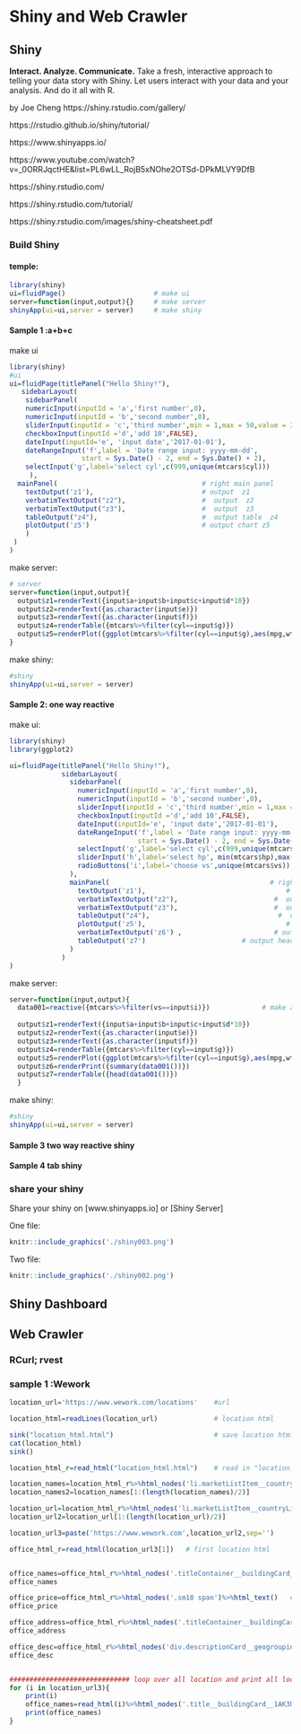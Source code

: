 # Shiny and Web Crawler
## Shiny


**Interact. Analyze. Communicate.**
Take a fresh, interactive approach to telling your data story with Shiny. Let users interact with your data and your analysis. And do it all with R.

by Joe Cheng
https://shiny.rstudio.com/gallery/

https://rstudio.github.io/shiny/tutorial/

https://www.shinyapps.io/




https://www.youtube.com/watch?v=_0ORRJqctHE&list=PL6wLL_RojB5xNOhe2OTSd-DPkMLVY9DfB

https://shiny.rstudio.com/

https://shiny.rstudio.com/tutorial/


https://shiny.rstudio.com/images/shiny-cheatsheet.pdf

### Build Shiny

#### temple:
```r
library(shiny)
ui=fluidPage()                      # make ui
server=function(input,output){}     # make server
shinyApp(ui=ui,server = server)     # make shiny
```

#### Sample 1 :a+b+c 

make ui
```r
library(shiny)
#ui
ui=fluidPage(titlePanel("Hello Shiny!"),                                      # title 
   sidebarLayout(                                                             # type of layout
    sidebarPanel(                                                             # left side panel
    numericInput(inputId = 'a','first number',0),                             # numericInput into a and defalt is 0 
    numericInput(inputId = 'b','second number',0),                            # numericInput into b and defalt is 0 
    sliderInput(inputId = 'c','third number',min = 1,max = 50,value = 30),    # numericInput into c and defalt is 30
    checkboxInput(inputId ='d','add 10',FALSE),                               # 1/0 into d and defalt is 0 
    dateInput(inputId='e', 'input date','2017-01-01'),                        # date input to e
    dateRangeInput('f',label = 'Date range input: yyyy-mm-dd',                # date range to f
                  start = Sys.Date() - 2, end = Sys.Date() + 2),
    selectInput('g',label='select cyl',c(999,unique(mtcars$cyl)))             # selectInput to g
     ),
  mainPanel(                                    # right main panel
    textOutput('z1'),                           # output  z1
    verbatimTextOutput("z2"),                   #  output  z2
    verbatimTextOutput("z3"),                   #  output  z3
    tableOutput("z4"),                          #  output table  z4
    plotOutput('z5')                            # output chart z5
    )
 )
)
```


make server:
```r
# server
server=function(input,output){ 
  output$z1=renderText({input$a+input$b+input$c+input$d*10})           # output  number (z1 =a+b+c+d) as text 
  output$z2=renderText({as.character(input$e)})                         # output date z2 as text
  output$z3=renderText({as.character(input$f)})                         # output date z3 as text
  output$z4=renderTable({mtcars%>%filter(cyl==input$g)})                # output date z4 as table
  output$z5=renderPlot({ggplot(mtcars%>%filter(cyl==input$g),aes(mpg,wt))+geom_point()}) # output date z5 as plot
}
```
make shiny:
```r
#shiny
shinyApp(ui=ui,server = server)
```


#### Sample 2: one way reactive 

make ui:
```r
library(shiny)
library(ggplot2)

ui=fluidPage(titlePanel("Hello Shiny!"),                                                   # title 
             sidebarLayout(                                                                # type of layout
               sidebarPanel(                                                               # left side panel
                 numericInput(inputId = 'a','first number',0),                             # numericInput into a and defalt is 0 
                 numericInput(inputId = 'b','second number',0),                            # numericInput into b and defalt is 0 
                 sliderInput(inputId = 'c','third number',min = 1,max = 50,value = 30),    # sliderInput into c and defalt is 30
                 checkboxInput(inputId ='d','add 10',FALSE),                               # 1/0 into d and defalt is 0 
                 dateInput(inputId='e', 'input date','2017-01-01'),                        # date input to e
                 dateRangeInput('f',label = 'Date range input: yyyy-mm-dd',                # date range to f
                                start = Sys.Date() - 2, end = Sys.Date() + 2),
                 selectInput('g',label='select cyl',c(999,unique(mtcars$cyl))),                    # selectInput cyl to g
                 sliderInput('h',label='select hp', min(mtcars$hp),max(mtcars$hp),median(mtcars$hp)),    # sliderInput hp to h
                 radioButtons('i',label='choose vs',unique(mtcars$vs))         # radioButtons vs to i
               ),
               mainPanel(                                        # right main panel
                 textOutput('z1'),                                   # output  z1
                 verbatimTextOutput("z2"),                        #  output  z2
                 verbatimTextOutput("z3"),                        #  output  z3
                 tableOutput("z4"),                                #  output table  z4
                 plotOutput('z5'),                                   # output chart z5
                 verbatimTextOutput('z6') ,                       # output summary z6
                 tableOutput('z7')                        # output head data z7
               )
             )
)
```



make server:
```r
server=function(input,output){
  data001=reactive({mtcars%>%filter(vs==input$i)})             # make a reactive data001() base on input i
  
  output$z1=renderText({input$a+input$b+input$c+input$d*10})           # output  number (z1 =a+b+c+d) as text 
  output$z2=renderText({as.character(input$e)})                         # output date to z2 as text
  output$z3=renderText({as.character(input$f)})                         # output date to z3 as text
  output$z4=renderTable({mtcars%>%filter(cyl==input$g)})                # output date to z4 as table
  output$z5=renderPlot({ggplot(mtcars%>%filter(cyl==input$g),aes(mpg,wt))+geom_point()})     # output date z4 as table
  output$z6=renderPrint({summary(data001())})                           #output summary to z6 as print
  output$z7=renderTable({head(data001())})                             #output head to z7 as print
  }
```
make shiny:
```r
#shiny
shinyApp(ui=ui,server = server)
```




#### Sample 3 two way reactive shiny 

#### Sample 4 tab shiny




### share your shiny 

Share your shiny on [www.shinyapps.io] or [Shiny Server]

One file:

```r
knitr::include_graphics('./shiny003.png')
```

Two file:

```r
knitr::include_graphics('./shiny002.png')
```



## Shiny Dashboard






## Web Crawler

### RCurl; rvest


### sample 1 :Wework
```r
location_url='https://www.wework.com/locations'    #url

location_html=readLines(location_url)              # location html

sink("location_html.html")                         # save location html to "location_html.html"
cat(location_html)
sink()

location_html_r=read_html("location_html.html")    # read in "location_html.html"

location_names=location_html_r%>%html_nodes('li.marketListItem__countryList__2KKre a')%>%html_text() #location_names
location_names2=location_names[1:(length(location_names)/2)]

location_url=location_html_r%>%html_nodes('li.marketListItem__countryList__2KKre a')%>%html_attr("href") #location_names_url
location_url2=location_url[1:(length(location_url)/2)]

location_url3=paste('https://www.wework.com',location_url2,sep='')    

office_html_r=read_html(location_url3[1])   # first location html


office_names=office_html_r%>%html_nodes('.titleContainer__buildingCard__jJ9-z h3')%>%html_text()  # first location office names 
office_names

office_price=office_html_r%>%html_nodes('.sm10 span')%>%html_text()   # first location office price 
office_price

office_address=office_html_r%>%html_nodes('.titleContainer__buildingCard__jJ9-z div')%>%html_text() # first location office address 
office_address

office_desc=office_html_r%>%html_nodes('div.descriptionCard__geogrouping__FnElF p')%>%html_text() # first location office description
office_desc


############################## loop over all location and print all locations office name #####################
for (i in location_url3){
    print(i)
    office_names=read_html(i)%>%html_nodes('.title__buildingCard__1AK3U')%>%html_text()
    print(office_names)
}
```







